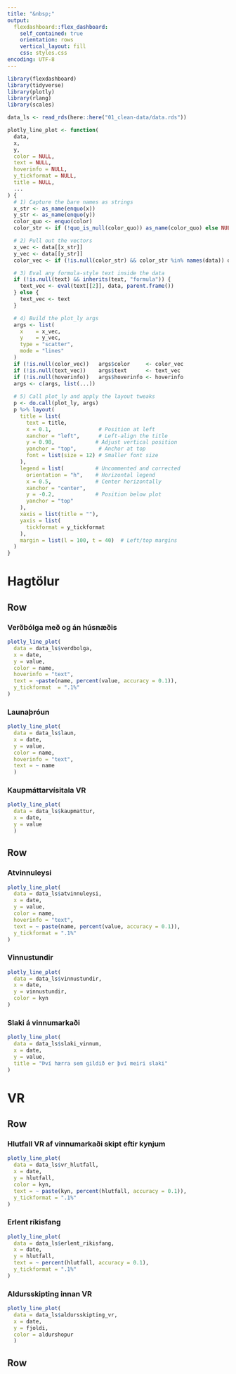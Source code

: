 ```yaml
---
title: "&nbsp;"
output: 
  flexdashboard::flex_dashboard:
    self_contained: true
    orientation: rows
    vertical_layout: fill
    css: styles.css
encoding: UTF-8
---
```



```r
library(flexdashboard)
library(tidyverse)
library(plotly)
library(rlang)
library(scales)

data_ls <- read_rds(here::here("01_clean-data/data.rds"))

```

```r
plotly_line_plot <- function(
  data,
  x,
  y,
  color = NULL,
  text = NULL,
  hoverinfo = NULL,
  y_tickformat = NULL,
  title = NULL,
  ...
) {
  # 1) Capture the bare names as strings
  x_str <- as_name(enquo(x))
  y_str <- as_name(enquo(y))
  color_quo <- enquo(color)
  color_str <- if (!quo_is_null(color_quo)) as_name(color_quo) else NULL

  # 2) Pull out the vectors
  x_vec <- data[[x_str]]
  y_vec <- data[[y_str]]
  color_vec <- if (!is.null(color_str) && color_str %in% names(data)) data[[color_str]] else NULL

  # 3) Eval any formula‐style text inside the data
  if (!is.null(text) && inherits(text, "formula")) {
    text_vec <- eval(text[[2]], data, parent.frame())
  } else {
    text_vec <- text
  }

  # 4) Build the plot_ly args
  args <- list(
    x    = x_vec,
    y    = y_vec,
    type = "scatter",
    mode = "lines"
  )
  if (!is.null(color_vec))   args$color     <- color_vec
  if (!is.null(text_vec))    args$text      <- text_vec
  if (!is.null(hoverinfo))   args$hoverinfo <- hoverinfo
  args <- c(args, list(...))
  
  # 5) Call plot_ly and apply the layout tweaks
  p <- do.call(plot_ly, args)
  p %>% layout(
    title = list(
      text = title,
      x = 0.1,               # Position at left
      xanchor = "left",      # Left-align the title
      y = 0.98,             # Adjust vertical position
      yanchor = "top",       # Anchor at top
      font = list(size = 12) # Smaller font size
    ),
    legend = list(          # Uncommented and corrected
      orientation = "h",    # Horizontal legend
      x = 0.5,              # Center horizontally
      xanchor = "center",   
      y = -0.2,             # Position below plot
      yanchor = "top"       
    ),
    xaxis = list(title = ""),
    yaxis = list(
      tickformat = y_tickformat
    ),
    margin = list(l = 100, t = 40)  # Left/top margins
  )
}
```

Hagtölur
=======================================================================

Row
-----------------------------------------------------------------------

### Verðbólga með og án húsnæðis

```r

plotly_line_plot(
  data = data_ls$verdbolga,
  x = date,
  y = value,
  color = name,
  hoverinfo = "text",
  text = ~paste(name, percent(value, accuracy = 0.1)),
  y_tickformat  = ".1%"
)

```



### Launaþróun

```r
plotly_line_plot(
  data = data_ls$laun,
  x = date,
  y = value,
  color = name,
  hoverinfo = "text",
  text = ~ name
  )
```



### Kaupmáttarvísitala VR

```r
plotly_line_plot(
  data = data_ls$kaupmattur,
  x = date,
  y = value
  )
```



Row
-----------------------------------------------------------------------

### Atvinnuleysi

```r
plotly_line_plot(
  data = data_ls$atvinnuleysi,
  x = date,
  y = value,
  color = name,
  hoverinfo = "text",
  text = ~ paste(name, percent(value, accuracy = 0.1)),
  y_tickformat = ".1%"
)
```


### Vinnustundir

```r
plotly_line_plot(
  data = data_ls$vinnustundir,
  x = date,
  y = vinnustundir,
  color = kyn
)

```


### Slaki á vinnumarkaði
```r
plotly_line_plot(
  data = data_ls$slaki_vinnum,
  x = date,
  y = value,
  title = "Því hærra sem gildið er því meiri slaki"
)
```



VR
=======================================================================

Row
-----------------------------------------------------------------------

### Hlutfall VR af vinnumarkaði skipt eftir kynjum
```r
plotly_line_plot(
  data = data_ls$vr_hlutfall,
  x = date,
  y = hlutfall,
  color = kyn,
  text = ~ paste(kyn, percent(hlutfall, accuracy = 0.1)),
  y_tickformat = ".1%"
)
```



### Erlent ríkisfang
```r
plotly_line_plot(
  data = data_ls$erlent_rikisfang,
  x = date,
  y = hlutfall,
  text = ~ percent(hlutfall, accuracy = 0.1),
  y_tickformat = ".1%"
)

```


### Aldursskipting innan VR
```r
plotly_line_plot(
  data = data_ls$aldursskipting_vr,
  x = date,
  y = fjoldi,
  color = aldurshopur
  )

```


Row
-----------------------------------------------------------------------

